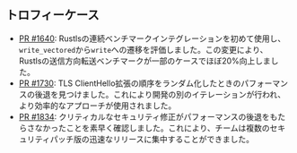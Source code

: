 ## トロフィーケース

- [PR #1640][pr 1640]: Rustlsの連続ベンチマークインテグレーションを初めて使用し、`write_vectored`から`write`への遷移を評価しました。この変更により、Rustlsの送信方向転送ベンチマークが一部のケースでほぼ20%向上しました。
- [PR #1730][pr 1730]: TLS ClientHello拡張の順序をランダム化したときのパフォーマンスの後退を見つけました。これにより開発の別のイテレーションが行われ、より効率的なアプローチが使用されました。
- [PR #1834][pr 1834]: クリティカルなセキュリティ修正がパフォーマンスの後退をもたらさなかったことを素早く確認しました。これにより、チームは複数のセキュリティパッチ版の迅速なリリースに集中することができました。

[pr 1640]: https://github.com/rustls/rustls/pull/1640#issuecomment-1854147668
[pr 1730]: https://github.com/rustls/rustls/pull/1730#issuecomment-1883180496
[pr 1834]: https://github.com/rustls/rustls/pull/1834#issuecomment-1974811046